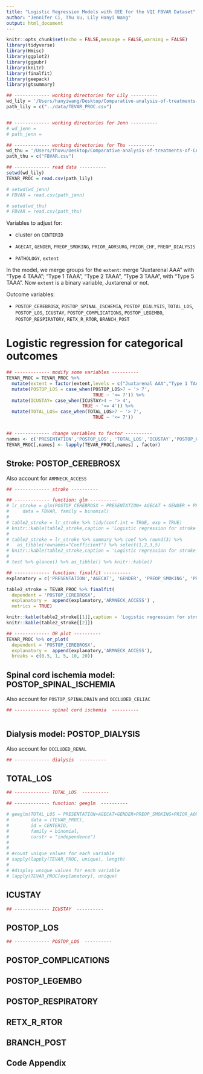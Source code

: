 ```yaml
---
title: "Logistic Regression Models with GEE for the VQI FBVAR Dataset"
author: "Jennifer Ci, Thu Vu, Lily Hanyi Wang"
output: html_document
---
```


```r
knitr::opts_chunk$set(echo = FALSE,message = FALSE,warning = FALSE)
library(tidyverse)
library(Hmisc)
library(ggplot2)
library(ggpubr)
library(knitr)
library(finalfit)
library(geepack)
library(gtsummary)
```

```r
## ------------- working directories for Lily ----------
wd_lily = '/Users/hanyiwang/Desktop/Comparative-analysis-of-treatments-of-CAA'
path_lily = c("../data/TEVAR_PROC.csv")


## ------------- working directories for Jenn ----------
# wd_jenn = 
# path_jenn = 

## ------------- working directories for Thu ----------
wd_thu = '/Users/thuvu/Desktop/Comparative-analysis-of-treatments-of-CAA'
path_thu = c("FBVAR.csv")

## ------------- read data ----------
setwd(wd_lily)
TEVAR_PROC = read.csv(path_lily)

# setwd(wd_jenn)
# FBVAR = read.csv(path_jenn)

# setwd(wd_thu)
# FBVAR = read.csv(path_thu)

```

Variables to adjust for:

- cluster on `CENTERID` 

- `AGECAT`, `GENDER`, `PREOP_SMOKING`, `PRIOR_AORSURG`, `PRIOR_CHF`, `PREOP_DIALYSIS`

- `PATHOLOGY`, `extent`

In the model, we merge groups for the  `extent`: merge "Juxtarenal AAA" with "Type 4 TAAA"; "Type 1 TAAA", "Type 2 TAAA", "Type 3 TAAA", with "Type 5 TAAA". Now `extent` is a binary variable, Juxtarenal or not.

Outcome variables:

- `POSTOP_CEREBROSX`, `POSTOP_SPINAL_ISCHEMIA`, `POSTOP_DIALYSIS`, `TOTAL_LOS`, `POSTOP_LOS`, `ICUSTAY`,  `POSTOP_COMPLICATIONS`, `POSTOP_LEGEMBO`, `POSTOP_RESPIRATORY`, `RETX_R_RTOR`, `BRANCH_POST`


# Logistic regression for categorical outcomes


```r
## ------------- modify some variables ----------
TEVAR_PROC = TEVAR_PROC %>%
  mutate(extent = factor(extent,levels = c("Juxtarenal AAA","Type 1 TAAA","Type 2 TAAA","Type 3 TAAA","Type 4 TAAA","Type 5 TAAA"),labels = c('Juxtarenal','No','No','No','Juxtarenal','No'))) %>%
  mutate(POSTOP_LOS = case_when(POSTOP_LOS>7 ~ '> 7',
                                TRUE ~ '<= 7')) %>%
  mutate(ICUSTAY= case_when(ICUSTAY>4 ~ '> 4',
                            TRUE ~ '<= 4')) %>%
  mutate(TOTAL_LOS= case_when(TOTAL_LOS>7 ~ '> 7',
                                TRUE ~ '<= 7'))


## ------------- change variables to factor ----------
names <- c('PRESENTATION','POSTOP_LOS', 'TOTAL_LOS','ICUSTAY','POSTOP_COMPLICATIONS', 'POSTOP_DIALYSIS', 'POSTOP_LEGEMBO', 'POSTOP_CEREBROSX', 'POSTOP_RESPIRATORY', 'POSTOP_SPINAL_ISCHEMIA', 'RETX_R_RTOR', 'BRANCH_POST','AGECAT', 'GENDER', 'PREOP_SMOKING', 'PRIOR_AORSURG', 'PRIOR_CHF', 'PATHOLOGY', 'extent', 'NUM_TREATED_BRANCHES', 'NUM_TREATED_RENALS','OCCLUDED_RENAL', 'OCCLUDED_SMA', 'OCCLUDED_CELIAC','ARMNECK_ACCESS','CENTERID','PREOP_DIALYSIS')
TEVAR_PROC[,names] <- lapply(TEVAR_PROC[,names] , factor)


```


## Stroke: POSTOP_CEREBROSX

Also account for `ARMNECK_ACCESS`

```r

## ------------- stroke ----------

## ------------- function: glm ----------
# lr_stroke = glm(POSTOP_CEREBROSX ~ PRESENTATION+ AGECAT + GENDER + PREOP_SMOKING+ PRIOR_AORSURG + PRIOR_CHF + PATHOLOGY + extent+NUM_TREATED_BRANCHES+ NUM_TREATED_RENALS+ OCCLUDED_RENAL+OCCLUDED_SMA+OCCLUDED_CELIAC+ARMNECK_ACCESS,
#     data = FBVAR, family = binomial)
# 
# table2_stroke = lr_stroke %>% tidy(conf.int = TRUE, exp = TRUE)
# knitr::kable(table2_stroke,caption = 'Logistic regression for stroke')
# 
# table2_stroke = lr_stroke %>% summary %>% coef %>% round(3) %>% 
#   as_tibble(rownames="Coefficient") %>% select(1,2,3,5)
# knitr::kable(table2_stroke,caption = 'Logistic regression for stroke')
# 
# test %>% glance() %>% as_tibble() %>% knitr::kable()

## ------------- function: finalfit ----------
explanatory = c('PRESENTATION','AGECAT', 'GENDER', 'PREOP_SMOKING', 'PREOP_DIALYSIS','PRIOR_AORSURG', 'PRIOR_CHF','PATHOLOGY' ,'extent')

table2_stroke = TEVAR_PROC %>% finalfit(
  dependent = 'POSTOP_CEREBROSX',
  explanatory =  append(explanatory,'ARMNECK_ACCESS') ,
  metrics = TRUE)

knitr::kable(table2_stroke[[1]],caption = 'Logistic regression for stroke')
knitr::kable(table2_stroke[[2]])

## ------------- OR plot ----------
TEVAR_PROC %>% or_plot(
  dependent = 'POSTOP_CEREBROSX',
  explanatory =  append(explanatory,'ARMNECK_ACCESS'),
  breaks = c(0.5, 1, 5, 10, 20))


```


## Spinal cord ischemia model: POSTOP_SPINAL_ISCHEMIA

Also account for `POSTOP_SPINALDRAIN` and `OCCLUDED_CELIAC`

```r

## ------------- spinal cord ischemia  ----------



```

## Dialysis model: POSTOP_DIALYSIS

Also account for `OCCLUDED_RENAL`


```r

## ------------- dialysis  ----------


```

## TOTAL_LOS

```r

## ------------- TOTAL_LOS  ----------

## ------------- function: geeglm  ----------

# geeglm(TOTAL_LOS ~ PRESENTATION+AGECAT+GENDER+PREOP_SMOKING+PRIOR_AORSURG+PRIOR_CHF+PREOP_DIALYSIS+PATHOLOGY+extent,
#        data = (TEVAR_PROC),
#        id = CENTERID,
#        family = binomial,
#        corstr = "independence")
# 
# 
# #count unique values for each variable
# sapply(lapply(TEVAR_PROC, unique), length)
# 
# #display unique values for each variable
# lapply(TEVAR_PROC[explanatory], unique)


```

## ICUSTAY

```r

## ------------- ICUSTAY  ----------


```

## POSTOP_LOS

```r

## ------------- POSTOP_LOS  ----------


```


## POSTOP_COMPLICATIONS


## POSTOP_LEGEMBO


## POSTOP_RESPIRATORY


## RETX_R_RTOR

## BRANCH_POST


\newpage

## Code Appendix

```r
```
